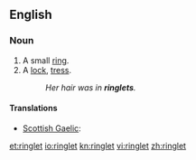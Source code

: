 ==English==

===Noun===
{{en-noun}}

# A small [[ring]].
# A [[lock]], [[tress]].
#:''Her hair was in '''ringlets'''.''

====Translations====
{{trans-top|lock, tress}}
* [[Scottish Gaelic]]: {{t-|gd|cuach|f|xs=Scottish Gaelic}}
{{trans-mid}}
{{trans-bottom}}

[[et:ringlet]]
[[io:ringlet]]
[[kn:ringlet]]
[[vi:ringlet]]
[[zh:ringlet]]